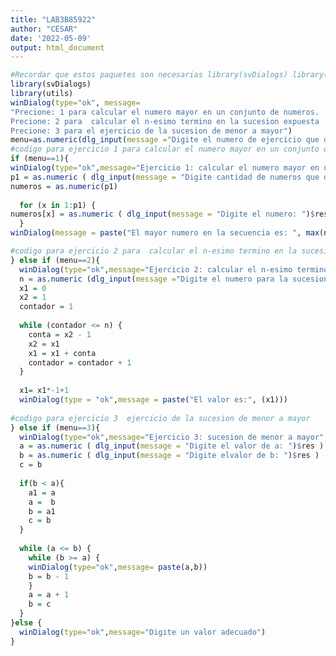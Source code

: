 ```yaml
---
title: "LAB3B85922"
author: "CESAR"
date: '2022-05-09'
output: html_document
---
```


```r
#Recordar que estos paquetes son necesarias library(svDialogs) library(utils)
library(svDialogs)
library(utils)
winDialog(type="ok", message=
"Precione: 1 para calcular el numero mayor en un conjunto de numeros.
Precione: 2 para  calcular el n-esimo termino en la sucesion expuesta
Precione: 3 para el ejercicio de la sucesion de menor a mayor")
menu=as.numeric(dlg_input(message ="Digite el numero de ejercicio que desea 1,2 o 3" )$res)
#codigo para ejercicio 1 para calcular el numero mayor en un conjunto de numeros.
if (menu==1){
winDialog(type="ok",message="Ejercicio 1: calcular el numero mayor en un conjunto de numeros." )
p1 = as.numeric ( dlg_input(message = "Digite cantidad de numeros que desea comparar: ")$res )
numeros = as.numeric(p1)
  
  for (x in 1:p1) {
numeros[x] = as.numeric ( dlg_input(message = "Digite el numero: ")$res )
  } 
winDialog(message = paste("El mayor numero en la secuencia es: ", max(numeros)))

#codigo para ejercicio 2 para  calcular el n-esimo termino en la sucesion expuesta
} else if (menu==2){
  winDialog(type="ok",message="Ejercicio 2: calcular el n-esimo termino en la sucesion expuesta" )
  n = as.numeric (dlg_input(message ="Digite el numero para la sucesion: ")$res)
  x1 = 0
  x2 = 1
  contador = 1
  
  while (contador <= n) {
    conta = x2 - 1
    x2 = x1
    x1 = x1 + conta
    contador = contador + 1
  }
  
  x1= x1*-1+1
  winDialog(type = "ok",message = paste("El valor es:", (x1)))
  
#codigo para ejercicio 3  ejercicio de la sucesion de menor a mayor
} else if (menu==3){
  winDialog(type="ok",message="Ejercicio 3: sucesion de menor a mayor" )
  a = as.numeric ( dlg_input(message = "Digite el valor de a: ")$res )
  b = as.numeric ( dlg_input(message = "Digite elvalor de b: ")$res )
  c = b
  
  if(b < a){
    a1 = a
    a =  b
    b = a1
    c = b
  }
  
  while (a <= b) {
    while (b >= a) {
    winDialog(type="ok",message= paste(a,b))
    b = b - 1
    }
    a = a + 1
    b = c
  }
}else {
  winDialog(type="ok",message="Digite un valor adecuado")
}
```


